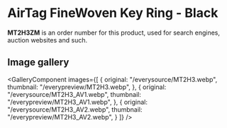 
# AirTag FineWoven Key Ring - Black

<Callout type='info' emoji='👉🏻'>**MT2H3ZM** is an order number for this product, used for search engines, auction websites and such.</Callout>

## Image gallery

<GalleryComponent
    images={[
      {
        original: "/everysource/MT2H3.webp",
        thumbnail: "/everypreview/MT2H3.webp",
      },
      {
        original: "/everysource/MT2H3_AV1.webp",
        thumbnail: "/everypreview/MT2H3_AV1.webp",
      },
      {
        original: "/everysource/MT2H3_AV2.webp",
        thumbnail: "/everypreview/MT2H3_AV2.webp",
      }
    ]}
  />
